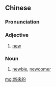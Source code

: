 {{also|新来的}}
==Chinese==
{{zh-forms|s=新来的}}

===Pronunciation===
{{zh-pron
|m=xīnláide
|cat=a
}}

===Adjective===
{{zh-adj}}
# [[new]] {{gloss|to a place}}

===Noun===
{{zh-noun}}
# [[newbie]], [[newcomer]]

[[mg:新來的]]